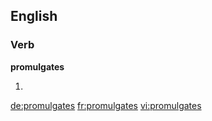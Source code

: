==English==

===Verb===
'''promulgates'''

# {{third-person singular of|promulgate}}

[[de:promulgates]]
[[fr:promulgates]]
[[vi:promulgates]]